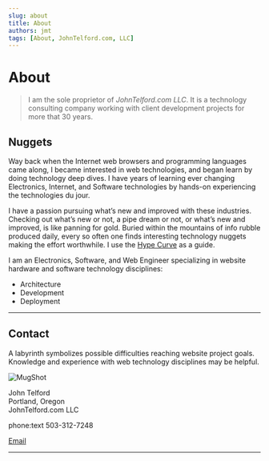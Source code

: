 ```yaml
---
slug: about
title: About
authors: jmt
tags: [About, JohnTelford.com, LLC]
---
```



# About

> I am the sole proprietor of *JohnTelford.com LLC*. It is a  technology consulting company working with client  development projects for more that 30 years.

## Nuggets
Way back when the Internet web browsers and programming languages came along, I became interested in web technologies, and began learn by doing technology deep dives. I have years of learning ever changing Electronics, Internet, and Software technologies by hands-on experiencing the technologies du jour.

I have a passion pursuing what’s new and improved with these industries. Checking out what’s new or not, a pipe dream or not, or what’s new and improved, is like panning for gold. Buried within the mountains of info rubble produced daily, every so often one finds interesting technology nuggets making the effort worthwhile. I use the [Hype Curve](https://johntelford.com/hypecycle.html) as a guide.


I am an Electronics, Software, and Web Engineer specializing in website hardware and software technology disciplines:

- Architecture
- Development
- Deployment

---

## Contact

A labyrinth symbolizes possible difficulties reaching website project goals. Knowledge and experience with web technology disciplines may be helpful.

<!--
<img src={{"mugShot.png" style=height:"80", width:"100"}}/>
-->

![MugShot](mugShot.png)

John Telford  
Portland, Oregon  
JohnTelford.com LLC

phone:text 503-312-7248
<p><a href="mailto:john@johntelford.com">Email</a></p>

---



